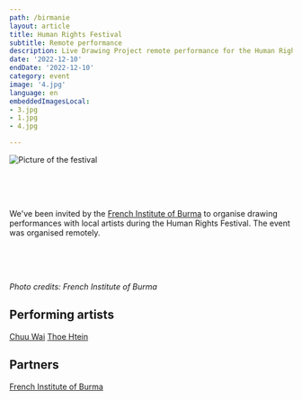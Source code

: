 ```yaml
---
path: /birmanie
layout: article
title: Human Rights Festival
subtitle: Remote performance
description: Live Drawing Project remote performance for the Human Rights Festival organised by the French Institute of Burma
date: '2022-12-10'
endDate: '2022-12-10'
category: event
image: '4.jpg'
language: en
embeddedImagesLocal:
- 3.jpg
- 1.jpg
- 4.jpg

---
```


![Picture of the festival](1.jpg)

<br/>
<br/>
<br/>

We've been invited by the [French Institute of Burma](https://www.ifbirmanie.org/frn/) to organise drawing performances with local artists during the Human Rights Festival. The event was organised remotely.


<br/>
<br/>
<br/>


<ImageGrid props={props} />
  
   

_Photo credits: French Institute of Burma_  


## Performing artists

[Chuu Wai](https://www.instagram.com/chuu_wai/)
[Thoe Htein](https://www.instagram.com/thoe_htein/)

## Partners

[French Institute of Burma](https://www.ifbirmanie.org/frn/)  